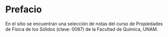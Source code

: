 # Prefacio {.unnumbered}

En el sitio se encuentran una selección de notas del curso de Propiedades de Física de los Sólidos (clave: 0087) de la Facultad de Química, UNAM.